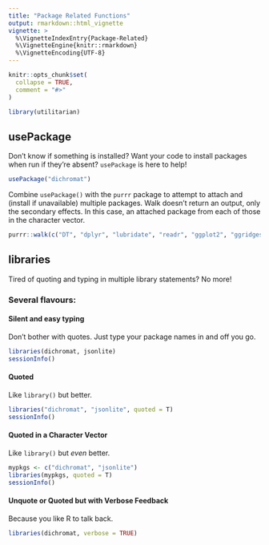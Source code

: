 ```yaml
---
title: "Package Related Functions"
output: rmarkdown::html_vignette
vignette: >
  %\VignetteIndexEntry{Package-Related}
  %\VignetteEngine{knitr::rmarkdown}
  %\VignetteEncoding{UTF-8}
---
```


```r
knitr::opts_chunk$set(
  collapse = TRUE,
  comment = "#>"
)
```

```r
library(utilitarian)
```

## usePackage  

Don't know if something is installed? Want your code to install packages when run if they're absent? `usePackage` is here to help!

```r

usePackage("dichromat")

```

Combine `usePackage()` with the `purrr` package to attempt to attach and (install if unavailable) multiple packages. 
Walk doesn't return an output, only the secondary effects. In this case, an attached package from each of those in the character vector.
```r
purrr::walk(c("DT", "dplyr", "lubridate", "readr", "ggplot2", "ggridges", "viridis", "hrbrthemes", "forcats", "tidyr"), ~ usePackage(.x))
```



## libraries  

Tired of quoting and typing in multiple library statements? No more!

### Several flavours:  

#### Silent and easy typing  

Don't bother with quotes. Just type your package names in and off you go. 

```r
libraries(dichromat, jsonlite)
sessionInfo()
```

#### Quoted  

Like `library()` but better.

```r
libraries("dichromat", "jsonlite", quoted = T)
sessionInfo()
```

#### Quoted in a Character Vector  

Like `library()` but *even* better.

```r
mypkgs <- c("dichromat", "jsonlite")
libraries(mypkgs, quoted = T)
sessionInfo()
```

#### Unquote or Quoted but with Verbose Feedback  

Because you like R to talk back. 

```r
libraries(dichromat, verbose = TRUE)
```

